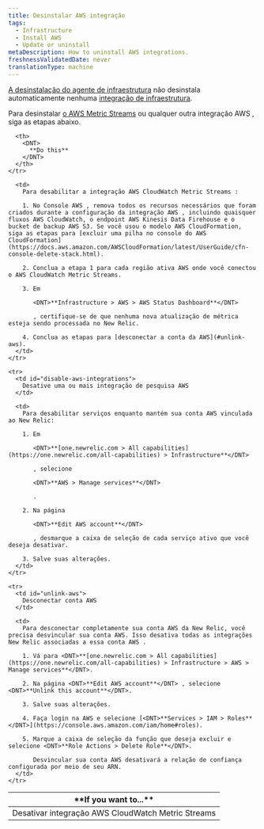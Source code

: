 ```yaml
---
title: Desinstalar AWS integração
tags:
  - Infrastructure
  - Install AWS
  - Update or uninstall
metaDescription: How to uninstall AWS integrations.
freshnessValidatedDate: never
translationType: machine
---
```


[A desinstalação do agente de infraestrutura](/docs/infrastructure/new-relic-infrastructure/installation/uninstall-infrastructure-agent-or-integrations) não desinstala automaticamente nenhuma [integração de infraestrutura](/docs/infrastructure/infrastructure-integrations/getting-started/connect-aws-integrations-infrastructure).

Para desinstalar [o AWS Metric Streams](/docs/infrastructure/amazon-integrations/connect/aws-metric-stream/) ou qualquer outra integração AWS , siga as etapas abaixo.

<table>
  <thead>
    <tr>
      <th style={{ width: "250px" }}>
        <DNT>
          **If you want to...**
        </DNT>
      </th>

      <th>
        <DNT>
          **Do this**
        </DNT>
      </th>
    </tr>
  </thead>

  <tbody>
    <tr>
      <td id="disable-aws-integrations">
        Desativar integração AWS CloudWatch Metric Streams
      </td>

      <td>
        Para desabilitar a integração AWS CloudWatch Metric Streams :

        1. No Console AWS , remova todos os recursos necessários que foram criados durante a configuração da integração AWS , incluindo quaisquer fluxos AWS CloudWatch, o endpoint AWS Kinesis Data Firehouse e o bucket de backup AWS S3. Se você usou o modelo AWS CloudFormation, siga as etapas para [excluir uma pilha no console do AWS CloudFormation](https://docs.aws.amazon.com/AWSCloudFormation/latest/UserGuide/cfn-console-delete-stack.html).

        2. Conclua a etapa 1 para cada região ativa AWS onde você conectou o AWS CloudWatch Metric Streams.

        3. Em

           <DNT>**Infrastructure > AWS > AWS Status Dashboard**</DNT>

           , certifique-se de que nenhuma nova atualização de métrica esteja sendo processada no New Relic.

        4. Conclua as etapas para [desconectar a conta da AWS](#unlink-aws).
      </td>
    </tr>

    <tr>
      <td id="disable-aws-integrations">
        Desative uma ou mais integração de pesquisa AWS
      </td>

      <td>
        Para desabilitar serviços enquanto mantém sua conta AWS vinculada ao New Relic:

        1. Em

           <DNT>**[one.newrelic.com > All capabilities](https://one.newrelic.com/all-capabilities) > Infrastructure**</DNT>

           , selecione

           <DNT>**AWS > Manage services**</DNT>

           .

        2. Na página

           <DNT>**Edit AWS account**</DNT>

           , desmarque a caixa de seleção de cada serviço ativo que você deseja desativar.

        3. Salve suas alterações.
      </td>
    </tr>

    <tr>
      <td id="unlink-aws">
        Desconectar conta AWS
      </td>

      <td>
        Para desconectar completamente sua conta AWS da New Relic, você precisa desvincular sua conta AWS. Isso desativa todas as integrações New Relic associadas a essa conta AWS .

        1. Vá para <DNT>**[one.newrelic.com > All capabilities](https://one.newrelic.com/all-capabilities) > Infrastructure > AWS > Manage services**</DNT>.

        2. Na página <DNT>**Edit AWS account**</DNT> , selecione <DNT>**Unlink this account**</DNT>.

        3. Salve suas alterações.

        4. Faça login na AWS e selecione [<DNT>**Services > IAM > Roles**</DNT>](https://console.aws.amazon.com/iam/home#roles).

        5. Marque a caixa de seleção da função que deseja excluir e selecione <DNT>**Role Actions > Delete Role**</DNT>.

           Desvincular sua conta AWS desativará a relação de confiança configurada por meio de seu ARN.
      </td>
    </tr>
  </tbody>
</table>